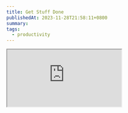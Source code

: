 ```yaml
---
title: Get Stuff Done
publishedAt: 2023-11-28T21:58:11+0800
summary:
tags:
  - productivity
---
```


<iframe
  className='aspect-video w-full'
  src='https://www.youtube.com/embed/YNY4UFaHbP4?si=81aCGYP2peNx-V9X'
  allow='accelerometer; autoplay; clipboard-write; encrypted-media; gyroscope; picture-in-picture'
  allowFullScreen
/>

Although Obama said it's not always the case that you need to do the shiny things, I actually think that people should
prioritize things that have high impact and visibility. These are the ones that will generate the best use of your time.

Focus on **20% effort 80% impact**.

Some other thought related on the topic:

- Getting things done is better than getting things perfect.
- People should take ownership of the problem they specified and try to solve it instead of just talking about it.
